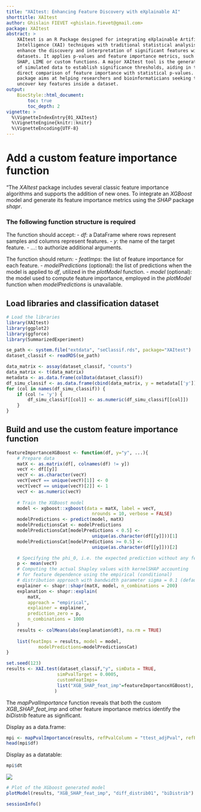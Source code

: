 ```yaml
---
title: "XAItest: Enhancing Feature Discovery with eXplainable AI"
shorttitle: XAItest
author: Ghislain FIEVET <ghislain.fievet@gmail.com>
package: XAItest
abstract: >
    XAItest is an R Package designed for integrating eXplainable Artificial
    Intelligence (XAI) techniques with traditional statistical analysis to
    enhance the discovery and interpretation of significant features within
    datasets. It applies p-values and feature importance metrics, such as
    SHAP, LIME or custom functions. A major XAItest tool is the generation
    of simulated data to establish significance thresholds, aiding in the
    direct comparison of feature importance with statistical p-values. The
    package aims at helping researchers and bioinformaticians seeking to
    uncover key features inside a dataset.
output:
    BiocStyle::html_document:
        toc: true
        toc_depth: 2
vignette: >
  %\VignetteIndexEntry{01_XAItest}
  %\VignetteEngine{knitr::knitr}
  %\VignetteEncoding{UTF-8}
---
```


# Add a custom feature importance function
"The *XAItest* package includes several classic feature importance algorithms
and supports the addition of new ones. To integrate an *XGBoost* model and
generate its feature importance metrics using the *SHAP* package *shapr*. 

### The following function structure is required

The function should accept:
- *df*: a DataFrame where rows represent samples and columns represent
    features.
- *y*: the name of the target feature.
- *...*: to authorize additional arguments.

The function should return:
- *featImps*: the list of feature importance for each feature.
- *modelPredictions* (optional): the list of predictions when the model is
        applied to *df*, utilized in the *plotModel* function.
- *model* (optional): the model used to compute feature importance, employed
        in the *plotModel* function when *modelPredictions* is unavailable.


## Load libraries and classification dataset
```r
# Load the libraries
library(XAItest)
library(ggplot2)
library(ggforce)
library(SummarizedExperiment)
```

```r
se_path <- system.file("extdata", "seClassif.rds", package="XAItest")
dataset_classif <- readRDS(se_path)

data_matrix <- assay(dataset_classif, "counts")
data_matrix <- t(data_matrix)
metadata <- as.data.frame(colData(dataset_classif))
df_simu_classif <- as.data.frame(cbind(data_matrix, y = metadata[['y']]))
for (col in names(df_simu_classif)) {
    if (col != 'y') {
        df_simu_classif[[col]] <- as.numeric(df_simu_classif[[col]])
    }
}
```

## Build and use the custom feature importance function

```r
featureImportanceXGBoost <- function(df, y="y", ...){
    # Prepare data
    matX <- as.matrix(df[, colnames(df) != y])
    vecY <- df[[y]]
    vecY <- as.character(vecY)
    vecY[vecY == unique(vecY)[1]] <- 0
    vecY[vecY == unique(vecY)[2]] <- 1
    vecY <- as.numeric(vecY)
    
    # Train the XGBoost model
    model <- xgboost::xgboost(data = matX, label = vecY,
                                nrounds = 10, verbose = FALSE)
    modelPredictions <- predict(model, matX)
    modelPredictionsCat <- modelPredictions
    modelPredictionsCat[modelPredictions < 0.5] <-
                                unique(as.character(df[[y]]))[1]
    modelPredictionsCat[modelPredictions >= 0.5] <-
                                unique(as.character(df[[y]]))[2]

    # Specifying the phi_0, i.e. the expected prediction without any features
    p <- mean(vecY)
    # Computing the actual Shapley values with kernelSHAP accounting
    # for feature dependence using the empirical (conditional)
    # distribution approach with bandwidth parameter sigma = 0.1 (default)
    explainer <- shapr::shapr(matX, model, n_combinations = 200)
    explanation <- shapr::explain(
        matX,
        approach = "empirical",
        explainer = explainer,
        prediction_zero = p,
        n_combinations = 1000
    )
    results <- colMeans(abs(explanation$dt), na.rm = TRUE)
    
    list(featImps = results, model = model,
            modelPredictions=modelPredictionsCat)
}
```

```r
set.seed(123)
results <- XAI.test(dataset_classif,"y", simData = TRUE,
                   simPvalTarget = 0.0005,
                   customFeatImps=
                   list("XGB_SHAP_feat_imp"=featureImportanceXGBoost),
                  )
```

The *mapPvalImportance* function reveals that both the custom
*XGB_SHAP_feat_imp* and other feature importance metrics identify the
*biDistrib* feature as significant.

Display as a data.frame:
```r
mpi <- mapPvalImportance(results, refPvalColumn = "ttest_adjPval", refPval = 0.0005)
head(mpi$df)
```

Display as a datatable:
```r
mpi$dt
```
![ ](im/dt4.png)

```r
# Plot of the XGboost generated model
plotModel(results, "XGB_SHAP_feat_imp", "diff_distrib01", "biDistrib")
```

```r
sessionInfo()
```